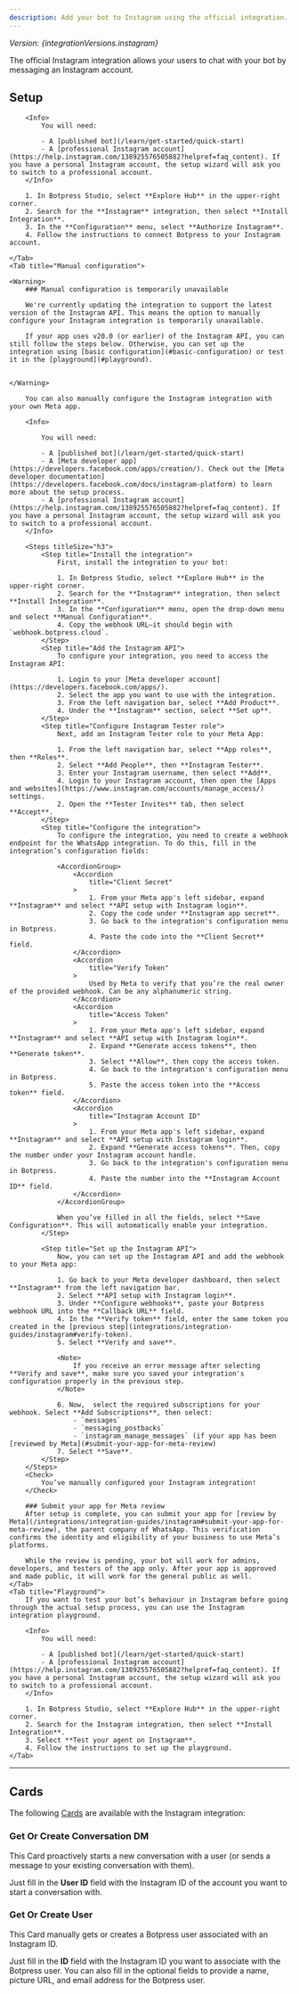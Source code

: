 ```yaml
---
description: Add your bot to Instagram using the official integration.
---
```



*Version: {integrationVersions.instagram}*

The official Instagram integration allows your users to chat with your bot by messaging an Instagram account.

## Setup

<Tabs>
    <Tab title="Basic configuration">

        <Info>
            You will need:

            - A [published bot](/learn/get-started/quick-start)
            - A [professional Instagram account](https://help.instagram.com/138925576505882?helpref=faq_content). If you have a personal Instagram account, the setup wizard will ask you to switch to a professional account.
        </Info>

        1. In Botpress Studio, select **Explore Hub** in the upper-right corner.
        2. Search for the **Instagram** integration, then select **Install Integration**.
        3. In the **Configuration** menu, select **Authorize Instagram**.
        4. Follow the instructions to connect Botpress to your Instagram account.

    </Tab>
    <Tab title="Manual configuration">

    <Warning>
        ### Manual configuration is temporarily unavailable

        We're currently updating the integration to support the latest version of the Instagram API. This means the option to manually configure your Instagram integration is temporarily unavailable.

        If your app uses v20.0 (or earlier) of the Instagram API, you can still follow the steps below. Otherwise, you can set up the integration using [basic configuration](#basic-configuration) or test it in the [playground](#playground).


    </Warning>

        You can also manually configure the Instagram integration with your own Meta app.

        <Info>

            You will need:

            - A [published bot](/learn/get-started/quick-start)
            - A [Meta developer app](https://developers.facebook.com/apps/creation/). Check out the [Meta developer documentation](https://developers.facebook.com/docs/instagram-platform) to learn more about the setup process.
            - A [professional Instagram account](https://help.instagram.com/138925576505882?helpref=faq_content). If you have a personal Instagram account, the setup wizard will ask you to switch to a professional account.
        </Info>

        <Steps titleSize="h3">
            <Step title="Install the integration">
                First, install the integration to your bot:

                1. In Botpress Studio, select **Explore Hub** in the upper-right corner.
                2. Search for the **Instagram** integration, then select **Install Integration**.
                3. In the **Configuration** menu, open the drop-down menu and select **Manual Configuration**.
                4. Copy the webhook URL—it should begin with `webhook.botpress.cloud`.
            </Step>
            <Step title="Add the Instagram API">
                To configure your integration, you need to access the Instagram API:

                1. Login to your [Meta developer account](https://developers.facebook.com/apps/).
                2. Select the app you want to use with the integration.
                3. From the left navigation bar, select **Add Product**.
                4. Under the **Instagram** section, select **Set up**.
            </Step>
            <Step title="Configure Instagram Tester role">
                Next, add an Instagram Tester role to your Meta App:

                1. From the left navigation bar, select **App roles**, then **Roles**.
                2. Select **Add People**, then **Instagram Tester**.
                3. Enter your Instagram username, then select **Add**.
                4. Login to your Instagram account, then open the [Apps and websites](https://www.instagram.com/accounts/manage_access/) settings.
                2. Open the **Tester Invites** tab, then select **Accept**.
            </Step>
            <Step title="Configure the integration">
                To configure the integration, you need to create a webhook endpoint for the WhatsApp integration. To do this, fill in the integration’s configuration fields:

                <AccordionGroup>
                    <Accordion
                        title="Client Secret"
                    >
                        1. From your Meta app's left sidebar, expand **Instagram** and select **API setup with Instagram login**.
                        2. Copy the code under **Instagram app secret**.
                        3. Go back to the integration's configuration menu in Botpress.
                        4. Paste the code into the **Client Secret** field.
                    </Accordion>
                    <Accordion
                        title="Verify Token"
                    >
                        Used by Meta to verify that you’re the real owner of the provided webhook. Can be any alphanumeric string.
                    </Accordion>
                    <Accordion
                        title="Access Token"
                    >
                        1. From your Meta app's left sidebar, expand **Instagram** and select **API setup with Instagram login**.
                        2. Expand **Generate access tokens**, then **Generate token**.
                        3. Select **Allow**, then copy the access token.
                        4. Go back to the integration's configuration menu in Botpress.
                        5. Paste the access token into the **Access token** field.
                    </Accordion>
                    <Accordion
                        title="Instagram Account ID"
                    >
                        1. From your Meta app's left sidebar, expand **Instagram** and select **API setup with Instagram login**.
                        2. Expand **Generate access tokens**. Then, copy the number under your Instagram account handle.
                        3. Go back to the integration's configuration menu in Botpress.
                        4. Paste the number into the **Instagram Account ID** field.
                    </Accordion>
                </AccordionGroup>

                When you’ve filled in all the fields, select **Save Configuration**. This will automatically enable your integration.
            </Step>

            <Step title="Set up the Instagram API">
                Now, you can set up the Instagram API and add the webhook to your Meta app:

                1. Go back to your Meta developer dashboard, then select **Instagram** from the left navigation bar.
                2. Select **API setup with Instagram login**.
                3. Under **Configure webhooks**, paste your Botpress webhook URL into the **Callback URL** field.
                4. In the **Verify token** field, enter the same token you created in the [previous step](integrations/integration-guides/instagram#verify-token).
                5. Select **Verify and save**.

                <Note>
                    If you receive an error message after selecting **Verify and save**, make sure you saved your integration's configuration properly in the previous step.
                </Note>

                6. Now,  select the required subscriptions for your webhook. Select **Add Subscriptions**, then select:
                    - `messages`
                    - `messaging_postbacks`
                    - `instagram_manage_messages` (if your app has been [reviewed by Meta](#submit-your-app-for-meta-review)
                7. Select **Save**.
            </Step>
        </Steps>
        <Check>
            You’ve manually configured your Instagram integration!
        </Check>

        ### Submit your app for Meta review
        After setup is complete, you can submit your app for [review by Meta](/integrations/integration-guides/instagram#submit-your-app-for-meta-review), the parent company of WhatsApp. This verification confirms the identity and eligibility of your business to use Meta’s platforms.

        While the review is pending, your bot will work for admins, developers, and testers of the app only. After your app is approved and made public, it will work for the general public as well.
    </Tab>
    <Tab title="Playground">
        If you want to test your bot’s behaviour in Instagram before going through the actual setup process, you can use the Instagram integration playground.

        <Info>
            You will need:

            - A [published bot](/learn/get-started/quick-start)
            - A [professional Instagram account](https://help.instagram.com/138925576505882?helpref=faq_content). If you have a personal Instagram account, the setup wizard will ask you to switch to a professional account.
        </Info>

        1. In Botpress Studio, select **Explore Hub** in the upper-right corner.
        2. Search for the Instagram integration, then select **Install Integration**.
        3. Select **Test your agent on Instagram**.
        4. Follow the instructions to set up the playground.
    </Tab>
</Tabs>

---

## Cards

The following [Cards](/learn/reference/cards/) are available with the Instagram integration:

### Get Or Create Conversation DM

This Card proactively starts a new conversation with a user (or sends a message to your existing conversation with them).

Just fill in the **User ID** field with the Instagram ID of the account you want to start a conversation with.

### Get Or Create User

This Card manually gets or creates a Botpress user associated with an Instagram ID.

Just fill in the **ID** field with the Instagram ID you want to associate with the Botpress user. You can also fill in the optional fields to provide a name, picture URL, and email address for the Botpress user.

